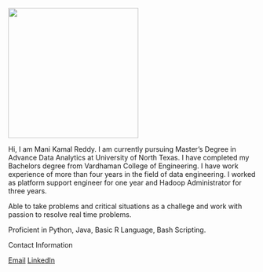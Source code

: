 ![](images/P1120067_cropped(3)-01.jpg){width="265"}

Hi, I am Mani Kamal Reddy. I am currently pursuing Master's Degree in Advance Data Analytics at University of North Texas. I have completed my Bachelors degree from Vardhaman College of Engineering. I have work experience of more than four years in the field of data engineering. I worked as platform support engineer for one year and Hadoop Administrator for three years.

Able to take problems and critical situations as a challege and work with passion to resolve real time problems.

Proficient in Python, Java, Basic R Language, Bash Scripting.

Contact Information

[Email](manikamalreddygeereddy@my.unt.edu "Email") [LinkedIn](linkedin.com/in/manikamal-reddy-3b836350)
